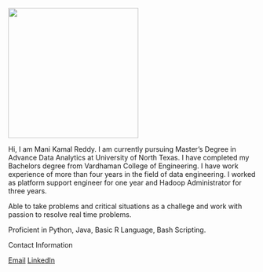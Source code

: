 ![](images/P1120067_cropped(3)-01.jpg){width="265"}

Hi, I am Mani Kamal Reddy. I am currently pursuing Master's Degree in Advance Data Analytics at University of North Texas. I have completed my Bachelors degree from Vardhaman College of Engineering. I have work experience of more than four years in the field of data engineering. I worked as platform support engineer for one year and Hadoop Administrator for three years.

Able to take problems and critical situations as a challege and work with passion to resolve real time problems.

Proficient in Python, Java, Basic R Language, Bash Scripting.

Contact Information

[Email](manikamalreddygeereddy@my.unt.edu "Email") [LinkedIn](linkedin.com/in/manikamal-reddy-3b836350)
